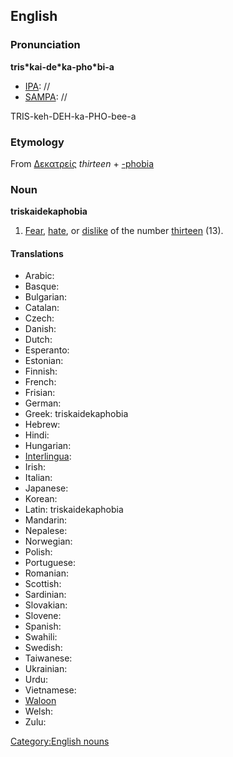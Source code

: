 ==English==
===Pronunciation===

'''tris*kai-de*ka-pho*bi-a'''
*[[IPA]]: //
*[[SAMPA]]: //
TRIS-keh-DEH-ka-PHO-bee-a
===Etymology===
From {{Gr.}} [[Δεκατρείς]] ''thirteen'' + [[-phobia]]

=== Noun ===
[[Category:English nouns]]
'''triskaidekaphobia'''
#[[Fear]], [[hate]], or [[dislike]] of the number [[thirteen]] (13).

====Translations====

*Arabic:
*Basque:
*Bulgarian:
*Catalan:
*Czech:
*Danish:
*Dutch:
*Esperanto:
*Estonian:
*Finnish:
*French:
*Frisian:
*German:
*Greek: triskaidekaphobia
*Hebrew:
*Hindi:
*Hungarian:
*[[Interlingua]]:
*Irish:
*Italian:
*Japanese:
*Korean:
*Latin: triskaidekaphobia
*Mandarin:
*Nepalese:
*Norwegian:
*Polish:
*Portuguese:
*Romanian:
*Scottish:
*Sardinian:
*Slovakian:
*Slovene:
*Spanish:
*Swahili:
*Swedish:
*Taiwanese:
*Ukrainian:
*Urdu:
*Vietnamese:
*[[Waloon]]
*Welsh:
*Zulu: